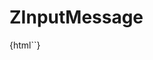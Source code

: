 
<Meta title="Inputs/ZInputMessage" component="z-input-message" />

# ZInputMessage

<Preview>
  <Story name="ZInputMessage-sample">
    {html`<z-input-message
      message="${text("message", "Messaggio")}"
      status="${text("status", "error")}"
    ></z-input-message>`}
  </Story>
</Preview>

<Props of="z-input-message" />

